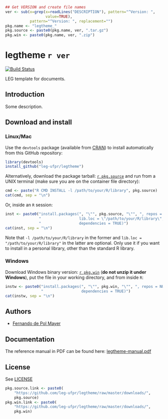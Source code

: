 ```r
## Get VERSION and create file names
ver <- sub(x=grep(x=readLines("DESCRIPTION"), pattern="^Version: ",
                  value=TRUE),
           pattern="^Version: ", replacement="")
pkg.name <- "legtheme_"
pkg.source <- paste0(pkg.name, ver, ".tar.gz")
pkg.win <- paste0(pkg.name, ver, ".zip")
```

# legtheme `r ver`

[![Build Status](https://travis-ci.org/wbonat/mcglm.svg?branch=master)](https://travis-ci.org/wbonat/mcglm)

LEG template for documents.

## Introduction

Some description.

## Download and install

### Linux/Mac

Use the `devtools` package (available from
[CRAN](http://cran-r.c3sl.ufpr.br/web/packages/devtools/index.html)) to
install automatically from this GitHub repository:

```r
library(devtools)
install_github("leg-ufpr/legtheme")
```

Alternatively, download the package tarball: [`r pkg.source`][]
and run from a UNIX terminal (make sure you are on the container file
directory):

```r
cmd <- paste("R CMD INSTALL -l /path/to/your/R/library", pkg.source)
cat(cmd, sep = "\n")
```

Or, inside an `R` session:

```r
inst <- paste0("install.packages(", "\"", pkg.source, "\"", ", repos = NULL,\n",
               "                 lib.loc = \"/path/to/your/R/library\",\n",
               "                 dependencies = TRUE)")
cat(inst, sep = "\n")
```

Note that `-l /path/to/your/R/library` in the former and `lib.loc =
"/path/to/your/R/library"` in the latter are optional. Only use it if
you want to install in a personal library, other than the standard R
library.

### Windows

Download Windows binary version: [`r pkg.win`][] (**do not unzip
it under Windows**), put the file in your working directory, and from
inside `R`:

```r
instw <- paste0("install.packages(", "\"", pkg.win, "\"", ", repos = NULL,\n",
                "                 dependencies = TRUE)")
cat(instw, sep = "\n")
```

## Authors

- [Fernando de Pol Mayer][]

## Documentation

The reference manual in PDF can be found here: [legtheme-manual.pdf][]

## License

See [LICENSE](./LICENSE)

<!-- links -->

```r
pkg.source.link <- paste0(
    "https://github.com/leg-ufpr/legtheme/raw/master/downloads/",
    pkg.source)
pkg.win.link <- paste0(
    "https://github.com/leg-ufpr/legtheme/raw/master/downloads/",
    pkg.win)
```

[`r pkg.source`]: `r pkg.source.link`
[`r pkg.win`]: `r pkg.win.link`
[legtheme-manual.pdf]: https://github.com/leg-ufpr/legtheme/raw/master/downloads/legtheme-manual.pdf
[Fernando de Pol Mayer]: http://www.leg.ufpr.br/~fernandomayer
